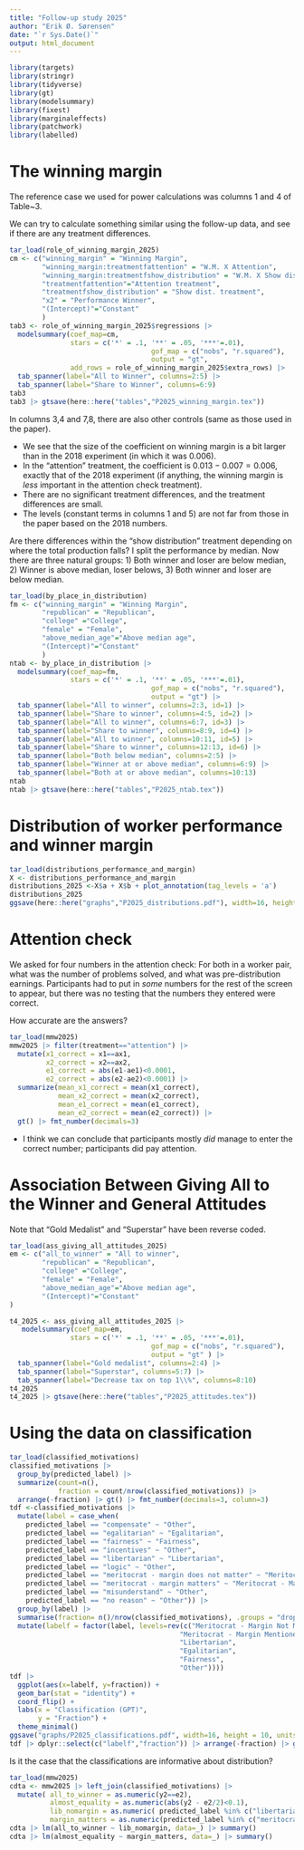 ---
title: "Follow-up study 2025"
author: "Erik Ø. Sørensen"
date: "`r Sys.Date()`"
output: html_document
---

```{r setup, include=FALSE}
library(targets)
library(stringr)
library(tidyverse)
library(gt)
library(modelsummary)
library(fixest)
library(marginaleffects)
library(patchwork)
library(labelled)
```


# The winning margin

The reference case we used for power calculations was columns 1 and 4 of
Table~3. 

We can try to calculate something similar using the follow-up data,
and see if there are any treatment differences.


```{r winning margin 2025, message=FALSE, warning=FALSE, include=FALSE}
tar_load(role_of_winning_margin_2025)
cm <- c("winning_margin" = "Winning Margin",
        "winning_margin:treatmentfattention" = "W.M. X Attention",
        "winning_margin:treatmentfshow_distribution" = "W.M. X Show dist.",
        "treatmentfattention"="Attention treatment",
        "treatmentfshow_distribution" = "Show dist. treatment",
        "x2" = "Performance Winner",
        "(Intercept)"="Constant"
        )
tab3 <- role_of_winning_margin_2025$regressions |>
  modelsummary(coef_map=cm,
               stars = c('*' = .1, '**' = .05, '***'=.01),
                                   gof_map = c("nobs", "r.squared"),
                                   output = "gt",
               add_rows = role_of_winning_margin_2025$extra_rows) |>
  tab_spanner(label="All to Winner", columns=2:5) |>
  tab_spanner(label="Share to Winner", columns=6:9)
tab3
tab3 |> gtsave(here::here("tables","P2025_winning_margin.tex"))
```

In columns 3,4 and 7,8, there are also other controls (same as those used
in the paper).


- We see that the size of the coefficient on winning margin is a bit larger than in the 2018 experiment (in which it was 0.006).
- In the "attention" treatment, the coefficient is $0.013-0.007 = 0.006$, exactly that of the 2018 experiment (if anything,
the winning margin is *less* important in the attention check treatment). 
- There are no significant treatment differences, and the treatment differences are small.
- The levels (constant terms in columns 1 and 5) are not far from those in the paper based on the 2018 numbers.


Are there differences within the "show distribution" treatment depending on where the
total production falls? I split the performance by median. Now there are three natural
groups: 1) Both winner and loser are below median, 2) Winner is above median, loser belows, 3) Both winner and loser are below 
median.
```{r}
tar_load(by_place_in_distribution)
fm <- c("winning_margin" = "Winning Margin",
        "republican" = "Republican",
        "college" ="College",
        "female" = "Female",
        "above_median_age"="Above median age",
        "(Intercept)"="Constant"
        )
ntab <- by_place_in_distribution |>
  modelsummary(coef_map=fm,
               stars = c('*' = .1, '**' = .05, '***'=.01),
                                   gof_map = c("nobs", "r.squared"),
                                   output = "gt") |>
  tab_spanner(label="All to winner", columns=2:3, id=1) |>
  tab_spanner(label="Share to winner", columns=4:5, id=2) |>
  tab_spanner(label="All to winner", columns=6:7, id=3) |>
  tab_spanner(label="Share to winner", columns=8:9, id=4) |>
  tab_spanner(label="All to winner", columns=10:11, id=5) |>
  tab_spanner(label="Share to winner", columns=12:13, id=6) |>
  tab_spanner(label="Both below median", columns=2:5) |>
  tab_spanner(label="Winner at or above median", columns=6:9) |>
  tab_spanner(label="Both at or above median", columns=10:13) 
ntab 
ntab |> gtsave(here::here("tables","P2025_ntab.tex"))
```

# Distribution of worker performance and winner margin

```{r distributions in 2025, echo=FALSE}
tar_load(distributions_performance_and_margin)
X <- distributions_performance_and_margin
distributions_2025 <-X$a + X$b + plot_annotation(tag_levels = 'a')
distributions_2025
ggsave(here::here("graphs","P2025_distributions.pdf"), width=16, height = 10, units="cm")
```


# Attention check

We asked for four numbers in the attention check: For both in a worker pair,
what was the number of problems solved, and what was pre-distribution earnings. 
Participants had to put in *some* numbers for the rest of the screen to appear,
but there was no testing that the numbers they entered were correct.

How accurate are the answers? 

```{r echo=FALSE, message=FALSE, warning=FALSE}
tar_load(mmw2025)
mmw2025 |> filter(treatment=="attention") |>
  mutate(x1_correct = x1==ax1,
         x2_correct = x2==ax2,
         e1_correct = abs(e1-ae1)<0.0001,
         e2_correct = abs(e2-ae2)<0.0001) |>
  summarize(mean_x1_correct = mean(x1_correct),
            mean_x2_correct = mean(x2_correct),
            mean_e1_correct = mean(e1_correct),
            mean_e2_correct = mean(e2_correct)) |>
  gt() |> fmt_number(decimals=3)
```
- I think we can conclude that participants mostly *did* manage to enter
the correct number; participants did pay attention. 



# Association Between Giving All to the Winner and General Attitudes

Note that "Gold Medalist" and "Superstar" have been reverse coded.
```{r}
tar_load(ass_giving_all_attitudes_2025)
em <- c("all_to_winner" = "All to winner",
        "republican" = "Republican",
        "college" ="College",
        "female" = "Female",
        "above_median_age"="Above median age",
        "(Intercept)"="Constant"
)

t4_2025 <- ass_giving_all_attitudes_2025 |>
   modelsummary(coef_map=em,
               stars = c('*' = .1, '**' = .05, '***'=.01),
                                   gof_map = c("nobs", "r.squared"),
                                   output = "gt" ) |>
  tab_spanner(label="Gold medalist", columns=2:4) |>
  tab_spanner(label="Superstar", columns=5:7) |>
  tab_spanner(label="Decrease tax on top 1\\%", columns=8:10)
t4_2025
t4_2025 |> gtsave(here::here("tables","P2025_attitudes.tex"))
```


# Using the data on classification


```{r Shares of classifications, echo=FALSE}
tar_load(classified_motivations)
classified_motivations |> 
  group_by(predicted_label) |>
  summarize(count=n(),
            fraction = count/nrow(classified_motivations)) |>
  arrange(-fraction) |> gt() |> fmt_number(decimals=3, column=3)
tdf <-classified_motivations |>
  mutate(label = case_when(
    predicted_label == "compensate" ~ "Other",
    predicted_label == "egalitarian" ~ "Egalitarian",
    predicted_label == "fairness" ~ "Fairness",
    predicted_label == "incentives" ~ "Other",
    predicted_label == "libertarian" ~ "Libertarian",
    predicted_label == "logic" ~ "Other",
    predicted_label == "meritocrat - margin does not matter" ~ "Meritocrat - Margin Not Mentioned",
    predicted_label == "meritocrat - margin matters" ~ "Meritocrat - Margin Mentioned",
    predicted_label == "misunderstand" ~ "Other",
    predicted_label == "no reason" ~ "Other")) |>
  group_by(label) |>
  summarise(fraction= n()/nrow(classified_motivations), .groups = "drop") |>
  mutate(labelf = factor(label, levels=rev(c("Meritocrat - Margin Not Mentioned", 
                                          "Meritocrat - Margin Mentioned",
                                          "Libertarian", 
                                          "Egalitarian",
                                          "Fairness",
                                          "Other"))))
tdf |>
  ggplot(aes(x=labelf, y=fraction)) +
  geom_bar(stat = "identity") +
  coord_flip() +
  labs(x = "Classification (GPT)",
       y = "Fraction") +
  theme_minimal()
ggsave("graphs/P2025_classifications.pdf", width=16, height = 10, units = "cm")
tdf |> dplyr::select(c("labelf","fraction")) |> arrange(-fraction) |> gt() |> fmt_number(decimals = 3)
```

Is it the case that the classifications are informative about distribution?

```{r Classifications and decisions, echo=FALSE}
tar_load(mmw2025)
cdta <- mmw2025 |> left_join(classified_motivations) |>
  mutate( all_to_winner = as.numeric(y2==e2),
          almost_equality = as.numeric(abs(y2 - e2/2)<0.1),
          lib_nomargin = as.numeric( predicted_label %in% c("libertarian","meritocrat - margin does not matter")),
          margin_matters = as.numeric(predicted_label %in% c("meritocrat - margin matters"))) 
cdta |> lm(all_to_winner ~ lib_nomargin, data=_) |> summary()
cdta |> lm(almost_equality ~ margin_matters, data=_) |> summary()

```

